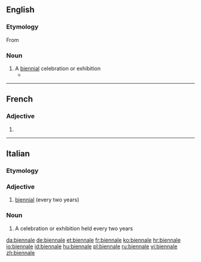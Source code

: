 {{also|Biennale}}
==English==

===Etymology===

From {{etyl|it}} {{term|lang=it|biennale}}

===Noun===
{{en-noun}}

# A [[biennial]] celebration or exhibition
#* {{quote-news|2007|February 25|William Shaw|We Are Not a Muse|New York Times|url=http://www.nytimes.com/2007/02/25/magazine/25stylefrancesca.t.html
|passage=In Venice for the 2005 '''biennale''' with the architect David Adjaye and the artist Olafur Eliasson. 6. }}

----

==French==

===Adjective===
{{fr-adj-form}} {{f}}

# {{form of|feminine|[[biennal]]|lang=fr}}

----

==Italian==

===Etymology===
{{confix|bi|ennale|lang=it}}

===Adjective===
{{it-adj|biennal|e|i}}

# [[biennial]] (every two years)

===Noun===
{{it-noun|biennal|f|e|i}}

# A celebration or exhibition held every two years

[[da:biennale]]
[[de:biennale]]
[[et:biennale]]
[[fr:biennale]]
[[ko:biennale]]
[[hr:biennale]]
[[io:biennale]]
[[id:biennale]]
[[hu:biennale]]
[[pl:biennale]]
[[ru:biennale]]
[[vi:biennale]]
[[zh:biennale]]